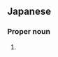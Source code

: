 ==Japanese==
{{ja-kanjitab|夏|子}}

===Proper noun===
{{ja-pos|proper|なつこ}}

# {{given name|female|lang=ja|sort=なつこ}}